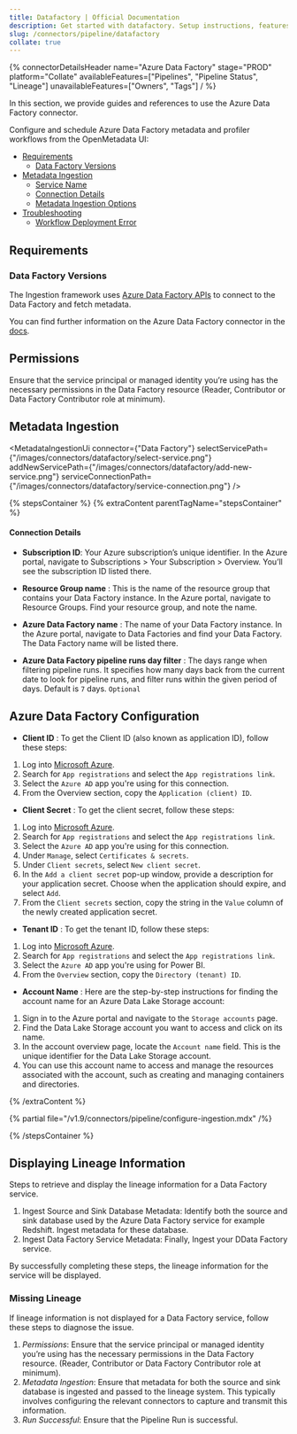 ```yaml
---
title: Datafactory | Official Documentation
description: Get started with datafactory. Setup instructions, features, and configuration details inside.
slug: /connectors/pipeline/datafactory
collate: true
---
```






{% connectorDetailsHeader
name="Azure Data Factory"
stage="PROD"
platform="Collate"
availableFeatures=["Pipelines", "Pipeline Status", "Lineage"]
unavailableFeatures=["Owners", "Tags"]
/ %}


In this section, we provide guides and references to use the Azure Data Factory connector.

Configure and schedule Azure Data Factory metadata and profiler workflows from the OpenMetadata UI:

- [Requirements](#requirements)
    - [Data Factory Versions](#data-factory-versions)
- [Metadata Ingestion](#metadata-ingestion)
    - [Service Name](#service-name)
    - [Connection Details](#connection-details)
    - [Metadata Ingestion Options](#metadata-ingestion-options)
- [Troubleshooting](/connectors/pipeline/datafactory/troubleshooting)
    - [Workflow Deployment Error](#workflow-deployment-error)

<IngestionModeTiles yamlPath="/snippets/connectors/pipeline/datafactory/yaml" />

## Requirements

### Data Factory Versions

The Ingestion framework uses [Azure Data Factory APIs](https://learn.microsoft.com/en-us/rest/api/datafactory/v2) to connect to the Data Factory and fetch metadata.

You can find further information on the Azure Data Factory connector in the [docs](/connectors/pipeline/datafactory).

## Permissions

Ensure that the service principal or managed identity you’re using has the necessary permissions in the Data Factory resource (Reader, Contributor or Data Factory Contributor role at minimum).


## Metadata Ingestion

<MetadataIngestionUi connector={"Data Factory"} selectServicePath={"/images/connectors/datafactory/select-service.png"} addNewServicePath={"/images/connectors/datafactory/add-new-service.png"} serviceConnectionPath={"/images/connectors/datafactory/service-connection.png"} />

{% stepsContainer %}
{% extraContent parentTagName="stepsContainer" %}

#### Connection Details

- **Subscription ID**: Your Azure subscription’s unique identifier. In the Azure portal, navigate to Subscriptions > Your Subscription > Overview. You’ll see the subscription ID listed there.

- **Resource Group name** : This is the name of the resource group that contains your Data Factory instance. In the Azure portal, navigate to Resource Groups. Find your resource group, and note the name.

- **Azure Data Factory name** : The name of your Data Factory instance. In the Azure portal, navigate to Data Factories and find your Data Factory. The Data Factory name will be listed there.

- **Azure Data Factory pipeline runs day filter** : The days range when filtering pipeline runs. It specifies how many days back from the current date to look for pipeline runs, and filter runs within the given period of days. Default is `7` days. `Optional`


## Azure Data Factory Configuration

- **Client ID** : To get the Client ID (also known as application ID), follow these steps:

1. Log into [Microsoft Azure](https://ms.portal.azure.com/#allservices).
2. Search for `App registrations` and select the `App registrations link`.
3. Select the `Azure AD` app you're using for this connection.
4. From the Overview section, copy the `Application (client) ID`.


- **Client Secret** : To get the client secret, follow these steps:

1. Log into [Microsoft Azure](https://ms.portal.azure.com/#allservices).
2. Search for `App registrations` and select the `App registrations link`.
3. Select the `Azure AD` app you're using for this connection.
4. Under `Manage`, select `Certificates & secrets`.
5. Under `Client secrets`, select `New client secret`.
6. In the `Add a client secret` pop-up window, provide a description for your application secret. Choose when the application should expire, and select `Add`.
7. From the `Client secrets` section, copy the string in the `Value` column of the newly created application secret.


- **Tenant ID** : To get the tenant ID, follow these steps:

1. Log into [Microsoft Azure](https://ms.portal.azure.com/#allservices).
2. Search for `App registrations` and select the `App registrations link`.
3. Select the `Azure AD` app you're using for Power BI.
4. From the `Overview` section, copy the `Directory (tenant) ID`.

- **Account Name** : Here are the step-by-step instructions for finding the account name for an Azure Data Lake Storage account:

1. Sign in to the Azure portal and navigate to the `Storage accounts` page.
2. Find the Data Lake Storage account you want to access and click on its name.
3. In the account overview page, locate the `Account name` field. This is the unique identifier for the Data Lake Storage account.
4. You can use this account name to access and manage the resources associated with the account, such as creating and managing containers and directories.



{% /extraContent %}

<TestConnection />

{% partial file="/v1.9/connectors/pipeline/configure-ingestion.mdx" /%}

<IngestionScheduleAndDeploy />

{% /stepsContainer %}

## Displaying Lineage Information
Steps to retrieve and display the lineage information for a Data Factory service.
1. Ingest Source and Sink Database Metadata: Identify both the source and sink database used by the Azure Data Factory service for example Redshift. Ingest metadata for these database.
2. Ingest Data Factory Service Metadata: Finally, Ingest your DData Factory service.

By successfully completing these steps, the lineage information for the service will be displayed.

### Missing Lineage
If lineage information is not displayed for a Data Factory service, follow these steps to diagnose the issue.
1. *Permissions*: Ensure that the service principal or managed identity you’re using has the necessary permissions in the Data Factory resource. (Reader, Contributor or Data Factory Contributor role at minimum).
2. *Metadata Ingestion*: Ensure that metadata for both the source and sink database is ingested and passed to the lineage system. This typically involves configuring the relevant connectors to capture and transmit this information.
3. *Run Successful*: Ensure that the Pipeline Run is successful.
